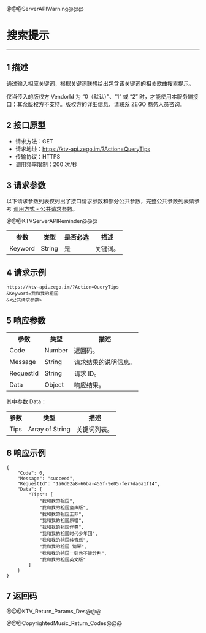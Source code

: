@@@ServerAPIWarning@@@

# 搜索提示

- - -

## 1 描述

通过输入相应关键词，根据关键词联想给出包含该关键词的相关歌曲搜索提示。

<Warning title="Warning">

仅当传入的版权方 VendorId 为 “0（默认）”、“1” 或 “2” 时，才能使用本服务端接口；其余版权方不支持。版权方的详细信息，请联系 ZEGO 商务人员咨询。
</Warning>


## 2 接口原型

- 请求方法：GET
- 请求地址：https://ktv-api.zego.im/?Action=QueryTips
- 传输协议：HTTPS
- 调用频率限制：200 次/秒


## 3 请求参数

以下请求参数列表仅列出了接口请求参数和部分公共参数，完整公共参数列表请参考 [调用方式 - 公共请求参数](!Copyright_Music_Backstage/Call_method#2_1)。

@@@KTVServerAPIReminder@@@

<table>
  
  <tbody><tr>
    <th>参数</th>
    <th>类型</th>
    <th>是否必选</th>
    <th>描述</th>
  </tr>
  <tr>
    <td>Keyword</td>
    <td>String</td>
    <td>是</td>
    <td>关键词。</td>
  </tr>
</tbody></table>



## 4 请求示例

```
https://ktv-api.zego.im/?Action=QueryTips
&Keyword=我和我的祖国
&<公共请求参数>
```

## 5 响应参数


<table>
  
  <tbody><tr>
    <th>参数</th>
    <th>类型</th>
    <th>描述</th>
  </tr>
  <tr>
    <td>Code</td>
    <td>Number</td>
    <td>返回码。</td>
  </tr>
  <tr>
    <td>Message</td>
    <td>String</td>
    <td>请求结果的说明信息。</td>
  </tr>
  <tr>
    <td>RequestId</td>
    <td>String</td>
    <td>请求 ID。</td>
  </tr>
  <tr>
    <td>Data</td>
    <td>Object</td>
    <td>响应结果。</td>
  </tr>
</tbody></table>


其中参数 Data：
<table>
  
  <tbody><tr>
    <th>参数</th>
    <th>类型</th>
    <th>描述</th>
  </tr>
  <tr>
    <td>Tips</td>
    <td>Array of String</td>
    <td>关键词列表。</td>
  </tr>
</tbody></table>



## 6 响应示例

```
{
    "Code": 0,
    "Message": "succeed",
    "RequestId": "1a6d02a8-66ba-455f-9e05-fe77da6a1f14",
    "Data": {
        "Tips": [
            "我和我的祖国",
            "我和我的祖国童声版",
            "我和我的祖国王菲",
            "我和我的祖国原唱",
            "我和我的祖国伴奏",
            "我和我的祖国时代少年团",
            "我和我的祖国纯音乐",
            "我和我的祖国 钢琴",
            "我和我的祖国一刻也不能分割",
            "我和我的祖国英文版"
        ]
    }
}
```

## 7 返回码

@@@KTV_Return_Params_Des@@@

@@@CopyrightedMusic_Return_Codes@@@
